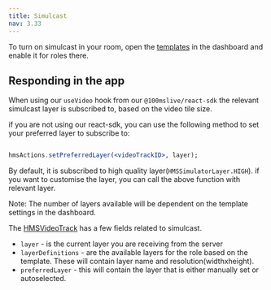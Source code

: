 ```yaml
---
title: Simulcast
nav: 3.33
---
```


To turn on simulcast in your room, open the [templates](https://dashboard.100ms.live/templates) in the dashboard and enable it for roles there.


## Responding in the app

When using our `useVideo` hook from our `@100mslive/react-sdk` the relevant simulcast layer is subscribed to, based on the video tile size.

if you are not using our react-sdk, you can use the following method to set your preferred layer to subscribe to:

```jsx

hmsActions.setPreferredLayer(<videoTrackID>, layer);

```
By default, it is subscribed to high quality layer(`HMSSimulatorLayer.HIGH`). if you want to customise the layer, you can call the above function with relevant layer.

Note: The number of layers available will be dependent on the template settings in the dashboard.

The [HMSVideoTrack](/api-reference/javascript/v2/interfaces/HMSVideoTrack) has a few fields related to simulcast.

- `layer` - is the current layer you are receiving from the server
- `layerDefinitions` - are the available layers for the role based on the template. These will contain layer name and resolution(widthxheight).
- `preferredLayer` - this will contain the layer that is either manually set or autoselected.
